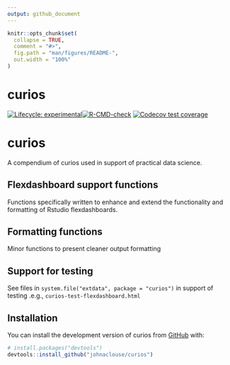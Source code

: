 ```yaml
---
output: github_document
---
```


<!-- README.md is generated from README.Rmd. Please edit that file -->

```r
knitr::opts_chunk$set(
  collapse = TRUE,
  comment = "#>",
  fig.path = "man/figures/README-",
  out.width = "100%"
)
```

# curios

[![Lifecycle: experimental](https://img.shields.io/badge/lifecycle-experimental-orange.svg)](https://lifecycle.r-lib.org/articles/stages.html#experimental)[![R-CMD-check](https://github.com/johnaclouse/curios/workflows/R-CMD-check/badge.svg)](https://github.com/johnaclouse/curios/actions)
[![Codecov test coverage](https://codecov.io/gh/johnaclouse/curios/branch/main/graph/badge.svg)](https://app.codecov.io/gh/johnaclouse/curios?branch=main)

# curios
A compendium of curios used in support of practical data science. 

## Flexdashboard support functions

Functions specifically written to enhance and extend the functionality and formatting of Rstudio flexdashboards.

## Formatting functions

Minor functions to present cleaner output formatting

## Support for testing

See files in `system.file("extdata", package = "curios")` in support of  testing .e.g., `curios-test-flexdashboard.html`

## Installation

You can install the development version of curios from [GitHub](https://github.com/) with:

``` r
# install.packages("devtools")
devtools::install_github("johnaclouse/curios")
```
